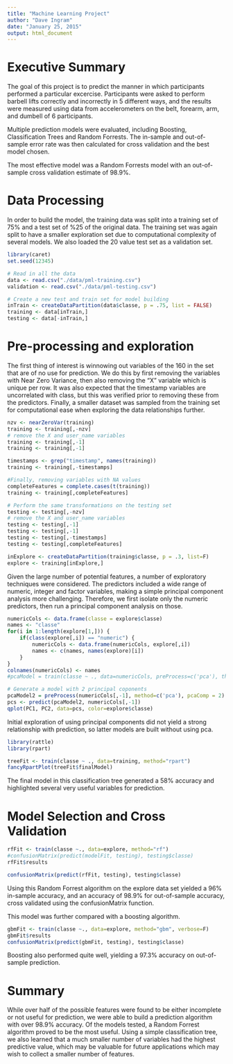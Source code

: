 ```yaml
---
title: "Machine Learning Project"
author: "Dave Ingram"
date: "January 25, 2015"
output: html_document
---
```


# Executive Summary

The goal of this project is to predict the manner in which participants performed a particular excercise. Participants were asked to perform barbell lifts correctly and incorrectly in 5 different ways, and the results were measured using data from accelerometers on the belt, forearm, arm, and dumbell of 6 participants.

Multiple prediction models were evaluated, including Boosting,
Classification Trees and Random Forrests. The in-sample and out-of-sample error
rate was then calculated for cross validation and the best model chosen.

The most effective model was a Random Forrests model with an out-of-sample cross validation estimate of 98.9%.

# Data Processing

In order to build the model, the training data was split into a training set
of 75% and a test set of %25 of the original data. The training set was again
split to have a smaller exploration set due to computational complexity of several models. We also loaded the 20 value test set as a validation set.

```r
library(caret)
set.seed(12345)

# Read in all the data
data <- read.csv("./data/pml-training.csv")
validation <- read.csv("./data/pml-testing.csv")

# Create a new test and train set for model building
inTrain <- createDataPartition(data$classe, p = .75, list = FALSE)
training <- data[inTrain,]
testing <- data[-inTrain,]
```

# Pre-processing and exploration

The first thing of interest is winnowing out variables of the 160 in the set
that are of no use for prediction. We do this by first removing the variables
with Near Zero Variance, then also removing the "X" variable which is unique 
per row. It was also expected that the timestamp variables are uncorrelated 
with class, but this was verified prior to removing these
from the predictors. Finally, a smaller dataset was sampled from the training
set for computational ease when exploring the data relationships further.

```r
nzv <- nearZeroVar(training)
training <- training[,-nzv]
# remove the X and user_name variables
training <- training[,-1]
training <- training[,-1]

timestamps <- grep("timestamp", names(training))
training <- training[,-timestamps]

#Finally, removing variables with NA values
completeFeatures = complete.cases(t(training))
training <- training[,completeFeatures]

# Perform the same transformations on the testing set
testing <- testing[,-nzv]
# remove the X and user_name variables
testing <- testing[,-1]
testing <- testing[,-1]
testing <- testing[,-timestamps]
testing <- testing[,completeFeatures]

inExplore <- createDataPartition(training$classe, p = .3, list=F)
explore <- training[inExplore,]
```

Given the large number of potential features, a number of exploratory techniques
were considered. The predictors included a wide range of numeric, integer and 
factor variables, making a simple principal component analysis more challenging.
Therefore, we first isolate only the numeric predictors, then run a principal
component analysis on those.

```r
numericCols <- data.frame(classe = explore$classe)
names <- "classe"
for(i in 1:length(explore[1,])) {
    if(class(explore[,i]) == "numeric") {
        numericCols <- data.frame(numericCols, explore[,i])
        names <- c(names, names(explore)[i])
    }
}
colnames(numericCols) <- names
#pcaModel = train(classe ~ ., data=numericCols, preProcess=c('pca'), thresh=.8)

# Generate a model with 2 principal coponents
pcaModel2 = preProcess(numericCols[,-1], method=c('pca'), pcaComp = 2)
pcs <- predict(pcaModel2, numericCols[,-1])
qplot(PC1, PC2, data=pcs, color=explore$classe)
```

Initial exploration of using principal components did not yield a strong 
relationship with prediction, so latter models are built without using pca.

```r
library(rattle)
library(rpart)

treeFit <- train(classe ~ ., data=training, method="rpart")
fancyRpartPlot(treeFit$finalModel)
```

The final model in this classification tree generated a 58% accuracy and
highlighted several very useful variables for prediction.

# Model Selection and Cross Validation

```r
rfFit <- train(classe ~., data=explore, method="rf")
#confusionMatrix(predict(modelFit, testing), testing$classe)
rfFit$results
```

```r
confusionMatrix(predict(rfFit, testing), testing$classe)
```

Using this Random Forrest algorithm on the explore data set yielded a 96% in-sample accuracy, and an accuracy of 98.9% for out-of-sample accuracy, cross
validated using the confusionMatrix function.

This model was further compared with a boosting algorithm.

```r
gbmFit <- train(classe ~., data=explore, method="gbm", verbose=F)
gbmFit$results
confusionMatrix(predict(gbmFit, testing), testing$classe)
```

Boosting also performed quite well, yielding a 97.3% accuracy on out-of-sample
prediction. 

# Summary

While over half of the possible features were found to be either incomplete
or not useful for prediction, we were able to build a prediction algorithm
with over 98.9% accuracy. Of the models tested, a Random Forrest algorithm
proved to be the most useful. Using a simple classification tree, we also
learned that a much smaller number of variables had the highest predictive
value, which may be valuable for future applications which may wish to collect
a smaller number of features.